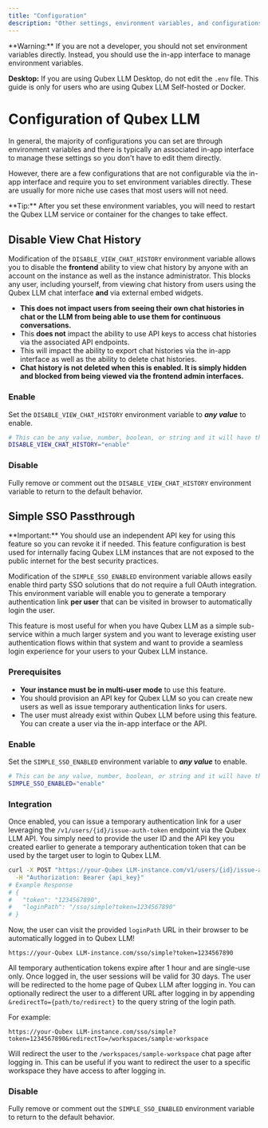 ```yaml
---
title: "Configuration"
description: "Other settings, environment variables, and configurations for Qubex LLM"
---
```



<Callout type="warning" emoji="️⚠️">
  **Warning:**
  If you are not a developer, you should not set environment variables directly. Instead, you should use the in-app interface to manage environment variables.

**Desktop:**
If you are using Qubex LLM Desktop, do not edit the `.env` file. This guide is only for users who are using Qubex LLM Self-hosted or Docker.

</Callout>

# Configuration of Qubex LLM

In general, the majority of configurations you can set are through environment variables and there is typically an associated in-app interface to manage these settings so you don't have to edit them directly.

However, there are a few configurations that are not configurable via the in-app interface and require you to set environment variables directly. These are usually for more niche use cases that most users will not need.

<Callout type="info" emoji="️💡">
  **Tip:** After you set these environment variables, you will need to restart
  the Qubex LLM service or container for the changes to take effect.
</Callout>

## Disable View Chat History

Modification of the `DISABLE_VIEW_CHAT_HISTORY` environment variable allows you to disable the **frontend** ability to view chat history by anyone with an account on the instance as well as the instance administrator.
This blocks any user, including yourself, from viewing chat history from users using the Qubex LLM chat interface **and** via external embed widgets.

- **This does not impact users from seeing their own chat histories in chat or the LLM from being able to use them for continuous conversations.**
- This **does not** impact the ability to use API keys to access chat histories via the associated API endpoints.
- This will impact the ability to export chat histories via the in-app interface as well as the ability to delete chat histories.
- **Chat history is not deleted when this is enabled. It is simply hidden and blocked from being viewed via the frontend admin interfaces.**

### Enable

Set the `DISABLE_VIEW_CHAT_HISTORY` environment variable to **_any value_** to enable.

```bash
# This can be any value, number, boolean, or string and it will have the same effect.
DISABLE_VIEW_CHAT_HISTORY="enable"
```

### Disable

Fully remove or comment out the `DISABLE_VIEW_CHAT_HISTORY` environment variable to return to the default behavior.

## Simple SSO Passthrough

<Callout type="error" emoji="️🚨">
  **Important:** You should use an independent API key for using this feature so
  you can revoke it if needed. This feature configuration is best used for
  internally facing Qubex LLM instances that are not exposed to the public
  internet for the best security practices.
</Callout>

Modification of the `SIMPLE_SSO_ENABLED` environment variable allows easily enable third party SSO solutions that do not require a full OAuth integration. This environment variable
will enable you to generate a temporary authentication link **per user** that can be visited in browser to automatically login the user.

This feature is most useful for when you have Qubex LLM as a simple sub-service within a much larger system and you want to leverage existing user authentication flows within that system and want to provide a seamless login experience for your users to your Qubex LLM instance.

### Prerequisites

- **Your instance must be in multi-user mode** to use this feature.
- You should provision an API key for Qubex LLM so you can create new users as well as issue temporary authentication links for users.
- The user must already exist within Qubex LLM before using this feature. You can create a user via the in-app interface or the API.

### Enable

Set the `SIMPLE_SSO_ENABLED` environment variable to **_any value_** to enable.

```bash copy
# This can be any value, number, boolean, or string and it will have the same effect.
SIMPLE_SSO_ENABLED="enable"
```

### Integration

Once enabled, you can issue a temporary authentication link for a user leveraging the `/v1/users/{id}/issue-auth-token` endpoint via the Qubex LLM API.
You simply need to provide the user ID and the API key you created earlier to generate a temporary authentication token that can be used by the target user to login to Qubex LLM.

```bash copy
curl -X POST "https://your-Qubex LLM-instance.com/v1/users/{id}/issue-auth-token" \
  -H "Authorization: Bearer {api_key}"
# Example Response
# {
#   "token": "1234567890",
#   "loginPath": "/sso/simple?token=1234567890"
# }
```

Now, the user can visit the provided `loginPath` URL in their browser to be automatically logged in to Qubex LLM!

```text copy
https://your-Qubex LLM-instance.com/sso/simple?token=1234567890
```

All temporary authentication tokens expire after 1 hour and are single-use only. Once logged in, the user sessions will be valid for 30 days.
The user will be redirected to the home page of Qubex LLM after logging in.
You can optionally redirect the user to a different URL after logging in by appending `&redirectTo={path/to/redirect}` to the query string of the login path.

For example:

```text copy
https://your-Qubex LLM-instance.com/sso/simple?token=1234567890&redirectTo=/workspaces/sample-workspace
```

Will redirect the user to the `/workspaces/sample-workspace` chat page after logging in. This can be useful if you want to redirect the user to a specific workspace they have access to after logging in.

### Disable

Fully remove or comment out the `SIMPLE_SSO_ENABLED` environment variable to return to the default behavior.
